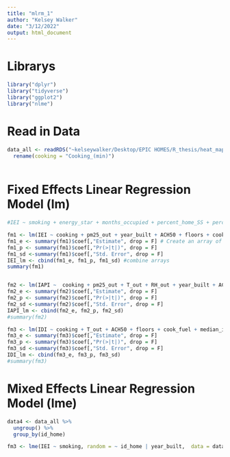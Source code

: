 ```yaml
---
title: "mlrm_1"
author: "Kelsey Walker"
date: "3/12/2022"
output: html_document
---
```


# Librarys
```r
library("dplyr")
library("tidyverse")
library("ggplot2")
library("nlme")

```


# Read in Data
```r
data_all <- readRDS("~kelseywalker/Desktop/EPIC HOMES/R_thesis/heat_map/model_data.rds") %>%
  rename(cooking = "Cooking_(min)")
 
```

# Fixed Effects Linear Regression Model (lm)
```r

#IEI ~ smoking + energy_star + months_occupied + percent_home_SS + percent_home_MF + occupants + rental + median_income + market_value + cook_fuel + floors + est_vol + conditioned_area + ACH50 + year_built + cooking + pm25_out + T_out + RH_out

fm1 <- lm(IEI ~ cooking + pm25_out + year_built + ACH50 + floors + cook_fuel + median_income + rental + occupants + percent_home_SS + months_occupied + energy_star + smoking, data_all)
fm1_e <- summary(fm1)$coef[,"Estimate", drop = F] # Create an array of the Estimate column
fm1_p <- summary(fm1)$coef[,"Pr(>|t|)", drop = F] 
fm1_sd <-summary(fm1)$coef[,"Std. Error", drop = F]  
IEI_lm <- cbind(fm1_e, fm1_p, fm1_sd) #combine arrays
summary(fm1)


fm2 <- lm(IAPI ~  cooking + pm25_out + T_out + RH_out + year_built + ACH50 + floors + median_income + occupants + percent_home_MF + percent_home_SS + months_occupied + energy_star + smoking,data_all )
fm2_e <- summary(fm2)$coef[,"Estimate", drop = F] 
fm2_p <- summary(fm2)$coef[,"Pr(>|t|)", drop = F] 
fm2_sd <-summary(fm2)$coef[,"Std. Error", drop = F]  
IAPI_lm <- cbind(fm2_e, fm2_p, fm2_sd)
#summary(fm2)

fm3 <- lm(IDI ~ cooking + T_out + ACH50 + floors + cook_fuel + median_income + rental + occupants + percent_home_MF + percent_home_SS + smoking, data_all)
fm3_e <- summary(fm3)$coef[,"Estimate", drop = F] 
fm3_p <- summary(fm3)$coef[,"Pr(>|t|)", drop = F] 
fm3_sd <-summary(fm3)$coef[,"Std. Error", drop = F]  
IDI_lm <- cbind(fm3_e, fm3_p, fm3_sd)
#summary(fm3)

```





# Mixed Effects Linear Regression Model (lme)
```r
data4 <- data_all %>%
  ungroup() %>%
  group_by(id_home)

fm3 <- lme(IEI ~ smoking, random = ~ id_home | year_built,  data = data_all)


```




